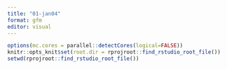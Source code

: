 ```yaml
---
title: "01-jan04"
format: gfm
editor: visual
---
```



```r

options(mc.cores = parallel::detectCores(logical=FALSE))
knitr::opts_knit$set(root.dir = rprojroot::find_rstudio_root_file())
setwd(rprojroot::find_rstudio_root_file())
```
